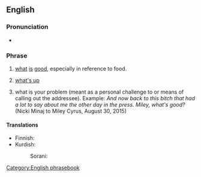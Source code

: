 ==English==

===Pronunciation===
* {{audio|en|En-au-what's good.ogg|Audio (AU)}}

===Phrase===
{{head|en|phrase|head=[[what]][['s]] [[good]]}}

# {{lb|en|colloquial}} [[what]] [[is]] [[good]], especially in reference to food.
#: {{ux|en|'''What's good''' here? I'm way too indecisive to choose from a menu.}}
# {{lb|en|slang}} [[what's up]]
# {{lb|en|slang}} what is your problem (meant as a personal challenge to or means of calling out the addressee). Example: ''And now back to this bitch that had a lot to say about me the other day in the press. Miley, what's good?'' (Nicki Minaj to Miley Cyrus, August 30, 2015)

====Translations====
{{trans-top|''(colloquial)'' what is good, especially in reference to food}}
* Finnish: {{t|fi|[[mikä]] [[on]] [[hyvää]]}}
* Kurdish:
*: Sorani: {{t+|ckb|چی باشە؟}}
{{trans-mid}}
{{trans-bottom}}

{{trans-see|what's up}}

[[Category:English phrasebook]]